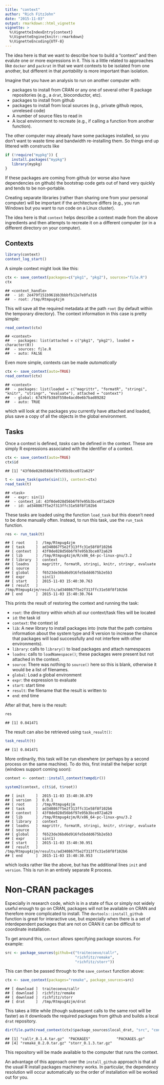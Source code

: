```yaml
---
title: "context"
author: "Rich FitzJohn"
date: "2015-11-03"
output: rmarkdown::html_vignette
vignette: >
  %\VignetteIndexEntry{context}
  %\VignetteEngine{knitr::rmarkdown}
  %\VignetteEncoding{UTF-8}
---
```




The idea here is that we want to describe how to build a "context"
and then evalute one or more expressions in it.  This is a little
related to approaches like `docker` and `packrat` in that we want
contexts to be isolated from one another, but different in that
_portability_ is more important than isolation.

Imagine that you have an analysis to run on another computer with:

* packages to install from CRAN or any one of several other R package
  repositories (e.g., a `drat`, bioconductor, etc).
* packages to install from github
* packages to install from local sources (e.g., private github
  repos, unrelesed code)
* A number of source files to read in
* A local environment to recreate (e.g., if calling a function from
 another function).

The other computer may already have some packages installed, so you
don't want to waste time and bandwidth re-installing them.  So
things end up littered with constructs like

```r
if (!require("mypkg")) {
   install.packages("mypkg")
   library(mypkg)
}
```

If these packages are coming from github (or worse also have
dependencies on github) the bootstrap code gets out of hand very
quickly and tends to be non-portable.

Creating separate libraries (rather than sharing one from your
personal computer) will be important if the architecture differs
(e.g., you run Windows but you want to run code on a Linux
cluster).

The idea here is that `context` helps describe a context made from
the above ingredients and then attempts to recreate it on a
different computer (or in a different directory on your computer).

## Contexts


```r
library(context)
context_log_start()
```

A simple context might look like this:

```r
ctx <- save_context(packages=c("pkg1", "pkg2"), sources="file.R")
ctx
```

```
## <context_handle>
##  - id: 2e479f151b961bb3bbbfb12e7e0fa316
##  - root: /tmp/Rtmpug4zjm
```

This will save all the required metadata at the path `root` (by
default within the temporary directory).  The context information
in this case is pretty simple:

```r
read_context(ctx)
```

```
## <context>
##  - packages: list(attached = c("pkg1", "pkg2"), loaded = character(0))
##  - sources: file.R
##  - auto: FALSE
```

Even more simple, contexts can be made _automatically_


```r
ctx <- save_context(auto=TRUE)
read_context(ctx)
```

```
## <context>
##  - packages: list(loaded = c("magrittr", "formatR", "stringi", "knitr", "stringr", "evaluate"), attached = "context")
##  - global: 67476fb38df558e4acd0e6b7bad89282
##  - auto: TRUE
```

which will look at the packages you currently have attached and
loaded, plus save a copy of all the objects in the global
environment.

## Tasks

Once a context is defined, *tasks* can be defined in the context.
These are simply R expressions associated with the identifier of a
context.

```r
ctx <- save_context(auto=TRUE)
ctx$id
```

```
## [1] "43f0de028d56b6f97e95b3bce072a629"
```

```r
t <- save_task(quote(sin(1)), context=ctx)
read_task(t)
```

```
## <task>
##  - expr: sin(1)
##  - context_id: 43f0de028d56b6f97e95b3bce072a629
##  - id: ad340867f5e2f313ffc31e58f8f102b6
```

These tasks are loaded using the function `load_task` but this
doesn't need to be done manually often.  Instead, to run this task,
use the `run_task` function.

```r
res <- run_task(t)
```

```
## [ root     ]  /tmp/Rtmpug4zjm
## [ task     ]  ad340867f5e2f313ffc31e58f8f102b6
## [ context  ]  43f0de028d56b6f97e95b3bce072a629
## [ lib      ]  /tmp/Rtmpug4zjm/R/x86_64-pc-linux-gnu/3.2
## [ library  ]  context
## [ loadns   ]  magrittr, formatR, stringi, knitr, stringr, evaluate
## [ source   ]
## [ global   ]  f6523de36bd6d916fe5bddd675b2e5b3
## [ expr     ]  sin(1)
## [ start    ]  2015-11-03 15:40:30.763
## [ result   ]  /tmp/Rtmpug4zjm/results/ad340867f5e2f313ffc31e58f8f102b6
## [ end      ]  2015-11-03 15:40:30.764
```

This prints the result of restoring the context and running the task:

* `root`: the directory within which all our context/task files will be
  located
* `id`: the task id
* `context`: the context id
* `lib`: A new library to install packages into (note that the path
  contains information about the system type and R version to
  increase the chance that packages will load successfully and not
  interfere with other environments).
* `library`: calls to `library()` to load packages and attach namespaces
* `loadns`: calls to `loadNamespace()`; these packages were present
   but not attached in the context.
* `source`: There was nothing to `source()` here so this is blank,
  otherwise it would be a list of filenames.
* `global`: Load a global environment
* `expr`: the expression to evaluate
* `start`: start time
* `result`: the filename that the result is written to
* `end`: end time

After all that, here is the result:

```r
res
```

```
## [1] 0.841471
```

The result can also be retrieved using `task_result()`:

```r
task_result(t)
```

```
## [1] 0.841471
```

More ordinarily, this task will be run elsewhere (or perhaps by a
second process on the same machine).  To do this, first install the
helper script (windows support coming soon):

```r
context <- context::install_context(tempdir())
```


```r
system2(context, c(t$id, t$root))
```

```
## [ init     ]  2015-11-03 15:40:30.879
## [ version  ]  0.0.1
## [ root     ]  /tmp/Rtmpug4zjm
## [ task     ]  ad340867f5e2f313ffc31e58f8f102b6
## [ context  ]  43f0de028d56b6f97e95b3bce072a629
## [ lib      ]  /tmp/Rtmpug4zjm/R/x86_64-pc-linux-gnu/3.2
## [ library  ]  context
## [ loadns   ]  magrittr, formatR, stringi, knitr, stringr, evaluate
## [ source   ]
## [ global   ]  f6523de36bd6d916fe5bddd675b2e5b3
## [ expr     ]  sin(1)
## [ start    ]  2015-11-03 15:40:30.951
## [ result   ]  /tmp/Rtmpug4zjm/results/ad340867f5e2f313ffc31e58f8f102b6
## [ end      ]  2015-11-03 15:40:30.953
```

which looks rather like the above, but has the additional lines
`init` and `version`.  This is run in an entirely separate R
process.

# Non-CRAN packages

Especially in research code, which is in a state of flux or simply
not widely useful enough to go on CRAN, packages will not be
available on CRAN and therefore more complicated to install.  The
`devtools::install_github` function is great for interactive use,
but especially when there is a set of interdependent packages that
are not on CRAN it can be difficult to coordinate installation.

To get around this, `context` allows specifying package sources.
For example:

```r
src <- package_sources(github=c("traitecoevo/callr",
                                "richfitz/remake",
                                "richfitz/storr"))
```

This can then be passed through to the `save_context` function above:

```r
ctx <- save_context(packages="remake", package_sources=src)
```

```
## [ download ]  traitecoevo/callr
## [ download ]  richfitz/remake
## [ download ]  richfitz/storr
## [ drat     ]  /tmp/Rtmpug4zjm/drat
```

This takes a little while (though subsequent calls to the same root
will be faster) as it downloads the required packages from github
and builds a local `drat` repository.

```r
dir(file.path(read_context(ctx)$package_sources$local_drat, "src", "contrib"))
```

```
## [1] "callr_0.1.4.tar.gz"  "PACKAGES"            "PACKAGES.gz"
## [4] "remake_0.2.0.tar.gz" "storr_0.1.3.tar.gz"
```

This repository will be made available to the computer that runs
the context.

An advantage of this approach over the `install_github` approach is
that all the usual R install packages machinery works.  In
particular, the dependency resolution will occur automatically so
the order of installation will be worked out for you.
